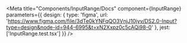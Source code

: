 
<Meta
  title="Components/InputRange/Docs"
  component={InputRange}
  parameters={{
    design: {
      type: 'figma',
      url: 'https://www.figma.com/file/3dTe0kYNFqQO3VnjJ10jyv/DS2.0-Input?type=design&node-id=944-6995&t=xN2Xxpz0c5cAQi98-0'
    },
    jest: ['InputRange.test.tsx']
  }}
/>

<Stories />